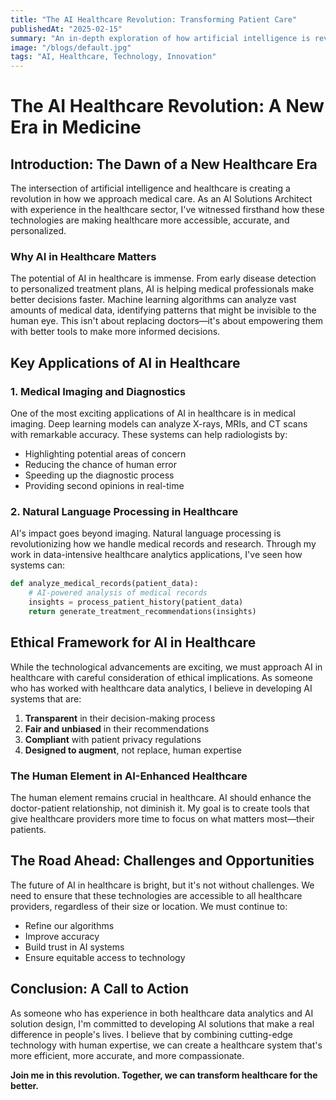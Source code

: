```yaml
---
title: "The AI Healthcare Revolution: Transforming Patient Care"
publishedAt: "2025-02-15"
summary: "An in-depth exploration of how artificial intelligence is revolutionizing healthcare delivery. This article examines the transformative impact of AI on medical diagnosis, treatment planning, and patient care. We discuss real-world applications, ethical considerations, and the future of AI-powered healthcare, highlighting how technology is making healthcare more accessible, accurate, and personalized."
image: "/blogs/default.jpg"
tags: "AI, Healthcare, Technology, Innovation"
---
```


# The AI Healthcare Revolution: A New Era in Medicine

## Introduction: The Dawn of a New Healthcare Era
The intersection of artificial intelligence and healthcare is creating a revolution in how we approach medical care. As an AI Solutions Architect with experience in the healthcare sector, I've witnessed firsthand how these technologies are making healthcare more accessible, accurate, and personalized.

### Why AI in Healthcare Matters
The potential of AI in healthcare is immense. From early disease detection to personalized treatment plans, AI is helping medical professionals make better decisions faster. Machine learning algorithms can analyze vast amounts of medical data, identifying patterns that might be invisible to the human eye. This isn't about replacing doctors—it's about empowering them with better tools to make more informed decisions.

## Key Applications of AI in Healthcare
### 1. Medical Imaging and Diagnostics
One of the most exciting applications of AI in healthcare is in medical imaging. Deep learning models can analyze X-rays, MRIs, and CT scans with remarkable accuracy. These systems can help radiologists by:
- Highlighting potential areas of concern
- Reducing the chance of human error
- Speeding up the diagnostic process
- Providing second opinions in real-time

### 2. Natural Language Processing in Healthcare
AI's impact goes beyond imaging. Natural language processing is revolutionizing how we handle medical records and research. Through my work in data-intensive healthcare analytics applications, I've seen how systems can:

```python
def analyze_medical_records(patient_data):
    # AI-powered analysis of medical records
    insights = process_patient_history(patient_data)
    return generate_treatment_recommendations(insights)
```

## Ethical Framework for AI in Healthcare
While the technological advancements are exciting, we must approach AI in healthcare with careful consideration of ethical implications. As someone who has worked with healthcare data analytics, I believe in developing AI systems that are:

1. **Transparent** in their decision-making process
2. **Fair and unbiased** in their recommendations
3. **Compliant** with patient privacy regulations
4. **Designed to augment**, not replace, human expertise

### The Human Element in AI-Enhanced Healthcare
The human element remains crucial in healthcare. AI should enhance the doctor-patient relationship, not diminish it. My goal is to create tools that give healthcare providers more time to focus on what matters most—their patients.

## The Road Ahead: Challenges and Opportunities
The future of AI in healthcare is bright, but it's not without challenges. We need to ensure that these technologies are accessible to all healthcare providers, regardless of their size or location. We must continue to:
- Refine our algorithms
- Improve accuracy
- Build trust in AI systems
- Ensure equitable access to technology

## Conclusion: A Call to Action
As someone who has experience in both healthcare data analytics and AI solution design, I'm committed to developing AI solutions that make a real difference in people's lives. I believe that by combining cutting-edge technology with human expertise, we can create a healthcare system that's more efficient, more accurate, and more compassionate.

**Join me in this revolution. Together, we can transform healthcare for the better.**
